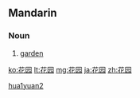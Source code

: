 {{Hani-forms|[[花]][[园]]|[[花園]]}}
==Mandarin==

===Noun===
{{cmn-noun|s|pin=huāyuán|pint=hua1yuan2|tra=花園|sim=花园|rs=艸04}}

# {{Elementary Mandarin|lang=zh-cn|skey=hua1yuan2}} [[garden]]

[[Category:cmn:Horticulture in simplified script|hua1yuan2]]

[[ko:花园]]
[[lt:花园]]
[[mg:花园]]
[[ja:花园]]
[[zh:花园]]